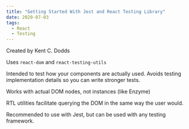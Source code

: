 ```yaml
---
title: "Getting Started With Jest and React Testing Library"
date: 2020-07-03
tags:
  - React
  - Testing
---
```


Created by Kent C. Dodds

Uses `react-dom` and `react-testing-utils`

Intended to test how your components are actually used. Avoids testing implementation details so you can write stronger tests.

Works with actual DOM nodes, not instances (like Enzyme)

RTL utilities facilitate querying the DOM in the same way the user would.

Recommended to use with Jest, but can be used with any testing framework.
